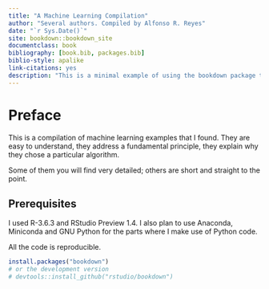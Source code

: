 ```yaml
---
title: "A Machine Learning Compilation"
author: "Several authors. Compiled by Alfonso R. Reyes"
date: "`r Sys.Date()`"
site: bookdown::bookdown_site
documentclass: book
bibliography: [book.bib, packages.bib]
biblio-style: apalike
link-citations: yes
description: "This is a minimal example of using the bookdown package to write a book. The output format for this example is bookdown::gitbook."
---
```


# Preface

This is a compilation of machine learning examples that I found. They are easy to understand, they address a fundamental principle, they explain why they chose a particular algorithm.

Some of them you will find very detailed; others are short and straight to the point.

## Prerequisites {.unnumbered}

I used R-3.6.3 and RStudio Preview 1.4. I also plan to use Anaconda, Miniconda and GNU Python for the parts where I make use of Python code.

All the code is reproducible.

```r
install.packages("bookdown")
# or the development version
# devtools::install_github("rstudio/bookdown")
```
